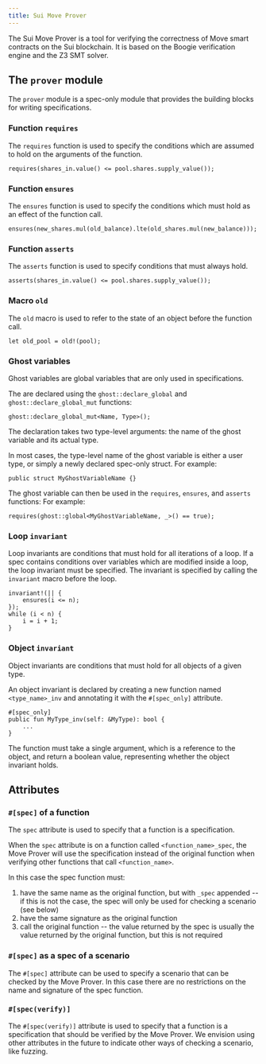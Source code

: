```yaml
---
title: Sui Move Prover
---
```


The Sui Move Prover is a tool for verifying the correctness of Move smart contracts on the Sui blockchain. It is based on the Boogie verification engine and the Z3 SMT solver.

## The `prover` module

The `prover` module is a spec-only module that provides the building blocks for writing specifications.

### Function `requires`

The `requires` function is used to specify the conditions which are assumed to hold on the arguments of the function.

```move
requires(shares_in.value() <= pool.shares.supply_value());
```

### Function `ensures`

The `ensures` function is used to specify the conditions which must hold as an effect of the function call.

```move
ensures(new_shares.mul(old_balance).lte(old_shares.mul(new_balance)));
```

### Function `asserts`

The `asserts` function is used to specify conditions that must always hold.

```move
asserts(shares_in.value() <= pool.shares.supply_value());
```

### Macro `old`

The `old` macro is used to refer to the state of an object before the function call.

```move
let old_pool = old!(pool);
```

### Ghost variables

Ghost variables are global variables that are only used in specifications.

The are declared using the `ghost::declare_global` and `ghost::declare_global_mut` functions:

```move
ghost::declare_global_mut<Name, Type>();
```

The declaration takes two type-level arguments: the name of the ghost variable and its actual type.

In most cases, the type-level name of the ghost variable is either a user type, or simply a newly declared spec-only struct.
For example:

```move
public struct MyGhostVariableName {}
```

The ghost variable can then be used in the `requires`, `ensures`, and `asserts` functions:
For example:

```move
requires(ghost::global<MyGhostVariableName, _>() == true);
```

### Loop `invariant`

Loop invariants are conditions that must hold for all iterations of a loop.
If a spec contains conditions over variables which are modified inside a loop, the loop invariant must be specified.
The invariant is specified by calling the `invariant` macro before the loop.

```move
invariant!(|| {
    ensures(i <= n);
});
while (i < n) {
    i = i + 1;
}
```

### Object `invariant`

Object invariants are conditions that must hold for all objects of a given type.

An object invariant is declared by creating a new function named `<type_name>_inv` and annotating it with the `#[spec_only]` attribute.

```move
#[spec_only]
public fun MyType_inv(self: &MyType): bool {
    ...
}
```

The function must take a single argument, which is a reference to the object, and return a boolean value, representing whether the object invariant holds.

## Attributes

### `#[spec]` of a function

The `spec` attribute is used to specify that a function is a specification.

When the `spec` attribute is on a function called `<function_name>_spec`, the Move Prover will use the specification instead of the original function when verifying other functions that call `<function_name>`.

In this case the spec function must:

1. have the same name as the original function, but with `_spec` appended -- if this is not the case, the spec will only be used for checking a scenario (see below)
2. have the same signature as the original function
3. call the original function -- the value returned by the spec is usually the value returned by the original function, but this is not required

### `#[spec]` as a spec of a scenario

The `#[spec]` attribute can be used to specify a scenario that can be checked by the Move Prover. In this case there are no restrictions on the name and signature of the spec function.

### `#[spec(verify)]`

The `#[spec(verify)]` attribute is used to specify that a function is a specification that should be verified by the Move Prover.
We envision using other attributes in the future to indicate other ways of checking a scenario, like fuzzing.
